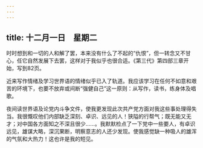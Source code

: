 ```yaml
---
---
---
```

title: 十二月一日　星期二
---




时时想到和一切的人和解了罢，本来没有什么了不起的“仇恨”，但一转念又不甘心，任它自然发展下去罢，这样对于我似乎也很合适。《第三代》第四部三章开始，写到82页。

近来写作情绪及学习世界语的情绪似乎已入了轨道。我应该学习在任何不如意和艰苦的环境下，也要不放弃或间断“强健自己”这一原则：从写作，读书，练身体及唱歌。

夜间读世界语及论党内斗争文件，使我更发现此次共产党方面对我这些事处理得失当。我很慨叹他们内部缺乏深刻、卓识、远见的人！狭隘的行帮气；既无能又无才；对中国各方面知之不深且很少……。我默默检点了一下党中一些要人，有卓识远见，雄谋大略，深沉果断，明察意志的人还少发现。使我感觉缺一种吸人的雄浑的气氛和大热力！这也许是我的短见。